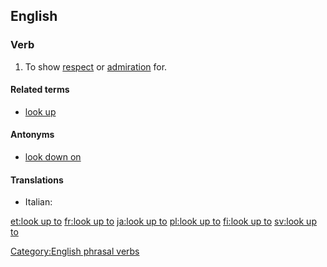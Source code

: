 ==English==

===Verb===
{{en-verb|looks up to|looking up to|looked up to|looked up to|inf=to [[look]] [[up]] [[to]]}}

# {{context|idiom|transitive}} To show [[respect]] or [[admiration]] for.

====Related terms====
* [[look up]]

====Antonyms====
* [[look down on]]

====Translations====
{{trans-top|To show respect for}}
* Italian: {{t-|it|quardare in alto}}
{{trans-mid}}
{{trans-bottom}}

[[Category:English phrasal verbs]]

[[et:look up to]]
[[fr:look up to]]
[[ja:look up to]]
[[pl:look up to]]
[[fi:look up to]]
[[sv:look up to]]